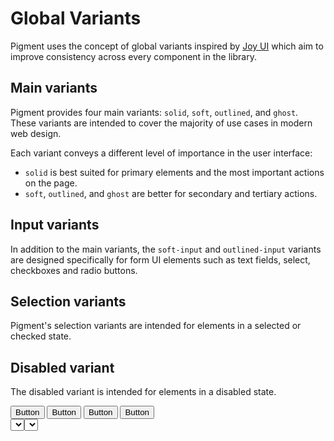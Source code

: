 

# Global Variants

Pigment uses the concept of global variants inspired by [Joy UI](https://mui.com/joy-ui/main-features/global-variants/) which aim to improve consistency across every component in the library.

## Main variants

Pigment provides four main variants: `solid`, `soft`, `outlined`, and `ghost`. These variants are intended to cover the majority of use cases in modern web design.

Each variant conveys a different level of importance in the user interface:

- `solid` is best suited for primary elements and the most important actions on the page.
- `soft`, `outlined`, and `ghost` are better for secondary and tertiary actions.

## Input variants

In addition to the main variants, the `soft-input` and `outlined-input` variants are designed specifically for form UI elements such as text fields, select, checkboxes and radio buttons.

## Selection variants

Pigment's selection variants are intended for elements in a selected or checked state.

## Disabled variant

The disabled variant is intended for elements in a disabled state.

<Preview>
  <div class="flex flex-col space-y-2">
    <div class="flex items-center space-x-4">
      <Button variant="solid" isDisabled>
        Button
      </Button>
      <Button variant="soft" isDisabled>
        Button
      </Button>
      <Button variant="outlined" isDisabled>
        Button
      </Button>
      <Button variant="ghost" isDisabled>
        Button
      </Button>
    </div>
    <div class="flex items-center space-x-4">
      <TextField variant="soft" placeholder="TextField" isDisabled />
      <TextField variant="outlined" placeholder="TextField" isDisabled />
    </div>
    <div class="flex items-center space-x-4">
      <Select variant="soft" placeholder="Select" isDisabled />
      <Select variant="outlined" placeholder="Select" isDisabled />
    </div>
    <div class="flex items-center space-x-4">
      <Checkbox variant="soft" label="Checkbox" isDisabled />
      <Checkbox variant="outlined" label="Checkbox" isDisabled />
    </div>
  </div>
</Preview>
